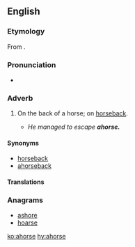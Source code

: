 ==English==

===Etymology===
From {{prefix|a|horse}}.

===Pronunciation===
* {{a|UK}} {{IPA|/əˈhɔːs/}}

===Adverb===
{{en-adv|-}}

# {{context|archaic|lang=en}} On the back of a horse; on [[horseback#Adverb|horseback]].
#* ''He managed to escape '''ahorse.'''''

====Synonyms====
* [[horseback]]
* [[ahorseback]]

====Translations====
{{trans-see|on the back of a horse|horseback}}
===Anagrams===
* [[ashore#English|ashore]]
* [[hoarse#English|hoarse]]

[[ko:ahorse]]
[[hy:ahorse]]